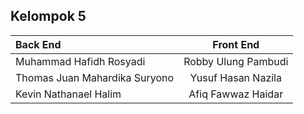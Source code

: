 ## Kelompok 5

| Back End  | Front End | 
| :----- | :----: | 
| Muhammad Hafidh Rosyadi  |  Robby Ulung Pambudi   | 
| Thomas Juan Mahardika Suryono | Yusuf Hasan Nazila  | 
| Kevin Nathanael Halim | Afiq Fawwaz Haidar  | 

